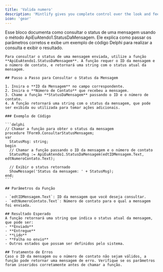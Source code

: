 ```yaml
---
title: 'Valida numero'
description: 'Mintlify gives you complete control over the look and feel of your documentation using the mint.json file'
icon: 'gear'
---
```


Esse bloco documenta como consultar o status de uma mensagem usando o método ApiEuAtendo1.StatusDaMensagem. Ele explica como passar os parâmetros corretos e exibe um exemplo de código Delphi para realizar a consulta e exibir o resultado.

    Para consultar o status de uma mensagem enviada, utilize a função **ApiEuAtendo1.StatusDaMensagem**. A função requer o ID da mensagem e o número de contato, e retornará uma string com o status atual da mensagem.

    ## Passo a Passo para Consultar o Status da Mensagem

    1. Insira o **ID da Mensagem** no campo correspondente.
    2. Insira o **Número de Contato** que recebeu a mensagem.
    3. Chame a função **StatusDaMensagem** passando o ID e o número de contato.
    4. A função retornará uma string com o status da mensagem, que pode ser exibida ou utilizada para tomar ações adicionais.

    ### Exemplo de Código

    ```delphi
    // Chamar a função para obter o status da mensagem
    procedure TForm9.ConsultarStatusMensagem;
    var
      StatusMsg: string;
    begin
      // Chamar a função passando o ID da mensagem e o número de contato
      StatusMsg := ApiEuAtendo1.StatusDaMensagem(edtIDMensagem.Text, edtNumeroContato.Text);
      
      // Exibir o status retornado
      ShowMessage('Status da mensagem: ' + StatusMsg);
    end;
    ```

    ## Parâmetros da Função

    - `edtIDMensagem.Text`: ID da mensagem que você deseja consultar.
    - `edtNumeroContato.Text`: Número de contato para o qual a mensagem foi enviada.

    ## Resultado Esperado
    A função retornará uma string que indica o status atual da mensagem, que pode ser:
    - **Enviado**
    - **Entregue**
    - **Lido**
    - **Falha no envio**
    - Outros estados que possam ser definidos pelo sistema.

    ## Tratamento de Erros
    Caso o ID da mensagem ou o número de contato não sejam válidos, a função pode retornar uma mensagem de erro. Verifique se os parâmetros foram inseridos corretamente antes de chamar a função.
